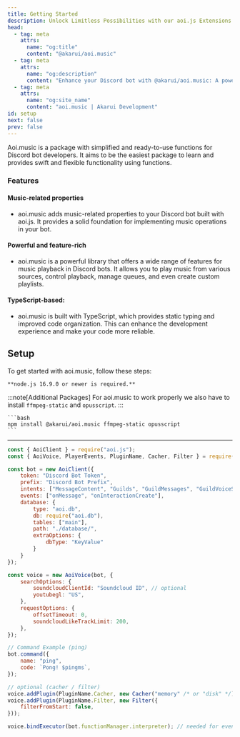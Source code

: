 ```yaml
---
title: Getting Started
description: Unlock Limitless Possibilities with our aoi.js Extensions.
head:
  - tag: meta
    attrs:
      name: "og:title"
      content: "@akarui/aoi.music"
  - tag: meta
    attrs:
      name: "og:description"
      content: "Enhance your Discord bot with @akarui/aoi.music: A powerful TypeScript-based JavaScript library for music operations in aoi.js"
  - tag: meta
    attrs:
      name: "og:site_name"
      content: "aoi.music | Akarui Development"
id: setup
next: false
prev: false
---
```


Aoi.music is a package with simplified and ready-to-use functions for Discord bot developers. It aims to be the easiest package to learn and provides swift and flexible functionality using functions.

### Features

#### Music-related properties
- aoi.music adds music-related properties to your Discord bot built with aoi.js. It provides a solid foundation for implementing music operations in your bot.
#### Powerful and feature-rich
- aoi.music is a powerful library that offers a wide range of features for music playback in Discord bots. It allows you to play music from various sources, control playback, manage queues, and even create custom playlists.
#### TypeScript-based:
- aoi.music is built with TypeScript, which provides static typing and improved code organization. This can enhance the development experience and make your code more reliable.


## Setup

To get started with aoi.music, follow these steps:

    **node.js 16.9.0 or newer is required.**

:::note[Additional Packages]
For aoi.music to work properly we also have to install `ffmpeg-static` and `opusscript`.
:::

    ```bash
    npm install @akarui/aoi.music ffmpeg-static opusscript
    ```

---

```javascript title="index.js"
const { AoiClient } = require("aoi.js");
const { AoiVoice, PlayerEvents, PluginName, Cacher, Filter } = require("@akarui/aoi.music");

const bot = new AoiClient({
    token: "Discord Bot Token",
    prefix: "Discord Bot Prefix",
    intents: ["MessageContent", "Guilds", "GuildMessages", "GuildVoiceStates"],
    events: ["onMessage", "onInteractionCreate"],
    database: {
        type: "aoi.db",
        db: require("aoi.db"),
        tables: ["main"],
        path: "./database/",
        extraOptions: {
            dbType: "KeyValue"
        }
    }
});

const voice = new AoiVoice(bot, {
    searchOptions: {
        soundcloudClientId: "Soundcloud ID", // optional
        youtubegl: "US",
    },
    requestOptions: {
        offsetTimeout: 0,
        soundcloudLikeTrackLimit: 200,
    },
});

// Command Example (ping)
bot.command({
    name: "ping",
    code: `Pong! $pingms`,
});

// optional (cacher / filter)
voice.addPlugin(PluginName.Cacher, new Cacher("memory" /* or "disk" */));
voice.addPlugin(PluginName.Filter, new Filter({
    filterFromStart: false,
}));

voice.bindExecutor(bot.functionManager.interpreter); // needed for events
```
